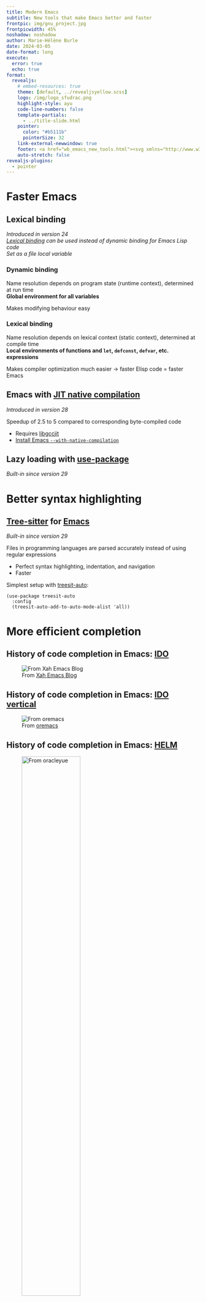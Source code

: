 ```yaml
---
title: Modern Emacs
subtitle: New tools that make Emacs better and faster
frontpic: img/gnu_project.jpg
frontpicwidth: 45%
noshadow: noshadow
author: Marie-Hélène Burle
date: 2024-03-05
date-format: long
execute:
  error: true
  echo: true
format:
  revealjs:
    # embed-resources: true
    theme: [default, ../revealjsyellow.scss]
    logo: /img/logo_sfudrac.png
    highlight-style: ayu
    code-line-numbers: false
    template-partials:
      - ../title-slide.html
    pointer:
      color: "#b5111b"
      pointerSize: 32
    link-external-newwindow: true
    footer: <a href="wb_emacs_new_tools.html"><svg xmlns="http://www.w3.org/2000/svg" width="16" height="16" fill="rgb(224, 172, 8)" class="bi bi-arrow-90deg-up" viewBox="0 0 16 16"><path fill-rule="evenodd" d="M4.854 1.146a.5.5 0 0 0-.708 0l-4 4a.5.5 0 1 0 .708.708L4 2.707V12.5A2.5 2.5 0 0 0 6.5 15h8a.5.5 0 0 0 0-1h-8A1.5 1.5 0 0 1 5 12.5V2.707l3.146 3.147a.5.5 0 1 0 .708-.708l-4-4z"/></svg>&nbsp;Back to webinar page</a>
    auto-stretch: false
revealjs-plugins:
  - pointer
---
```


# Faster Emacs

## Lexical binding {.center}

*Introduced in version 24* \
*[Lexical binding](https://www.gnu.org/software/emacs/manual/html_node/elisp/Lexical-Binding.html) can be used instead of dynamic binding for Emacs Lisp code* \
*Set as a file local variable*

:::{.fragment}

### Dynamic binding

Name resolution depends on program state (runtime context), determined at run time \
**Global environment for all variables**

Makes modifying behaviour easy

:::

:::{.fragment}

### Lexical binding

Name resolution depends on lexical context (static context), determined at compile time \
**Local environments of functions and `let`, `defconst`, `defvar`, etc. expressions**

Makes compiler optimization much easier → [faster Elisp code = faster Emacs]{.emph}

:::

## Emacs with [JIT native compilation](https://www.gnu.org/software/emacs/manual/html_node/elisp/Native-Compilation.html) {.center}

*Introduced in version 28*

Speedup of 2.5 to 5 compared to corresponding byte-compiled code

- Requires [libgccjit](https://gcc.gnu.org/wiki/JIT)
- [Install Emacs `--with-native-compilation`](https://www.emacswiki.org/emacs/GccEmacs)

## Lazy loading with [use-package](https://github.com/jwiegley/use-package) {.center}

*Built-in since version 29*

# Better syntax highlighting

## [Tree-sitter](https://tree-sitter.github.io/tree-sitter/) for [Emacs](https://www.emacswiki.org/emacs/Tree-sitter) {.center}

*Built-in since version 29*

Files in programming languages are parsed accurately instead of using regular expressions

- Perfect syntax highlighting, indentation, and navigation
- Faster

Simplest setup with [treesit-auto](https://github.com/renzmann/treesit-auto):

```.commonlisp
(use-package treesit-auto
  :config
  (treesit-auto-add-to-auto-mode-alist 'all))
```

# More efficient completion

## History of code completion in Emacs: [IDO](https://www.gnu.org/software/emacs/manual/html_mono/ido.html)

![From [Xah Emacs Blog](https://wilkesley.org/~ian/xah/emacs/emacs_iswitch_vs_ido.html)](img/ido.png)

## History of code completion in Emacs: [IDO vertical](https://github.com/creichert/ido-vertical-mode.el)

![From [oremacs](https://oremacs.com/2015/02/09/ido-vertical/)](img/ido_vertical.png)

## History of code completion in Emacs: [HELM](https://github.com/emacs-helm/helm)

![From [oracleyue](https://github.com/emacs-helm/helm/issues/2023)](img/helm.png){width="60%"}

## History of code completion in Emacs: [Ivy](https://github.com/abo-abo/swiper)

*With optional Counsel and Swiper*

![From [abo-abo/swiper](https://github.com/abo-abo/swiper)](img/ivy.png)

## New framework {.center}

New set of packages which use default Emacs functions (less code)

**Faster**, flexible, customizable with discrete units

Authors:

- [Daniel Mendler](https://github.com/minad)
- [Omar Antolín Camarena](https://github.com/oantolin)

## Packages {.center}

::::{.columns}

:::{.column width="52%"}

### Minibuffer {.center}

- [vertico](https://github.com/minad/vertico) &emsp;&emsp;&nbsp;frontend completion UI
- [orderless](https://github.com/oantolin/orderless) &emsp;backend completion style
- [consult](https://github.com/minad/consult) &emsp;&emsp;backend completion functions
- [marginalia](https://github.com/minad/marginalia/) &ensp;annotations
- [embark](https://github.com/oantolin/embark/) &emsp;&nbsp;&nbsp;&nbsp;actions on completion buffer

:::

:::{.column width="48%"}

### In buffer {.center}

- [corfu](https://github.com/minad/corfu) &emsp;&emsp;&nbsp;frontend completion UI
- [orderless](https://github.com/oantolin/orderless) &nbsp;backend completion style
- [cape](https://github.com/minad/cape) &emsp;&emsp;&ensp;backend completion functions
- [eglot](https://github.com/joaotavora/eglot) &emsp;&emsp;&nbsp;&nbsp;backend LSP client

:::

::::

## Compared to previous frameworks {.center}

- Easy jump back & forth between minibuffer and buffer
- Much faster than HELM
- Lightning fast previews with auto-closing buffers
- Easy customization

## Example configuration

*Vertico (frontend for completion in minibuffer)*

```.commonlisp
(use-package vertico
  :init
  (vertico-mode 1)
  (vertico-multiform-mode 1)
  :config
  (setq vertico-multiform-commands
	'((consult-line buffer)
	  (consult-line-thing-at-point buffer)
	  (consult-recent-file buffer)
	  (consult-mode-command buffer)
	  (consult-complex-command buffer)
	  (embark-bindings buffer)
	  (consult-locate buffer)
	  (consult-project-buffer buffer)
	  (consult-ripgrep buffer)
	  (consult-fd buffer)))
  :bind (:map vertico-map
	      ("C-k" . kill-whole-line)
	      ("C-u" . kill-whole-line)
	      ("C-o" . vertico-next-group)
	      ("<tab>" . minibuffer-complete)
	      ("M-<return>" . minibuffer-force-complete-and-exit)))

;; save search history
(use-package savehist
  :init
  (savehist-mode 1))
```

## Language Server Protocol client {.center}

*Built-in since version 29*

[Eglot](https://github.com/joaotavora/eglot) (Emacs Polyglot) allows to connect to [a server](https://github.com/joaotavora/eglot?tab=readme-ov-file#connecting-to-a-server) in 40 languages

And of course, it works with corfu and orderless!
